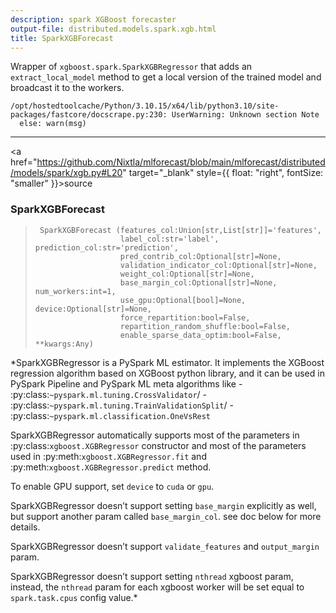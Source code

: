 ```yaml
---
description: spark XGBoost forecaster
output-file: distributed.models.spark.xgb.html
title: SparkXGBForecast
---
```



Wrapper of `xgboost.spark.SparkXGBRegressor` that adds an
`extract_local_model` method to get a local version of the trained model
and broadcast it to the workers.

``` text
/opt/hostedtoolcache/Python/3.10.15/x64/lib/python3.10/site-packages/fastcore/docscrape.py:230: UserWarning: Unknown section Note
  else: warn(msg)
```

------------------------------------------------------------------------

<a
href="https://github.com/Nixtla/mlforecast/blob/main/mlforecast/distributed/models/spark/xgb.py#L20"
target="_blank" style={{ float: "right", fontSize: "smaller" }}>source</a>

### SparkXGBForecast

> ``` text
>  SparkXGBForecast (features_col:Union[str,List[str]]='features',
>                    label_col:str='label', prediction_col:str='prediction',
>                    pred_contrib_col:Optional[str]=None,
>                    validation_indicator_col:Optional[str]=None,
>                    weight_col:Optional[str]=None,
>                    base_margin_col:Optional[str]=None, num_workers:int=1,
>                    use_gpu:Optional[bool]=None, device:Optional[str]=None,
>                    force_repartition:bool=False,
>                    repartition_random_shuffle:bool=False,
>                    enable_sparse_data_optim:bool=False, **kwargs:Any)
> ```

\*SparkXGBRegressor is a PySpark ML estimator. It implements the XGBoost
regression algorithm based on XGBoost python library, and it can be used
in PySpark Pipeline and PySpark ML meta algorithms like -
:py:class:`~pyspark.ml.tuning.CrossValidator`/ -
:py:class:`~pyspark.ml.tuning.TrainValidationSplit`/ -
:py:class:`~pyspark.ml.classification.OneVsRest`

SparkXGBRegressor automatically supports most of the parameters in
:py:class:`xgboost.XGBRegressor` constructor and most of the parameters
used in :py:meth:`xgboost.XGBRegressor.fit` and
:py:meth:`xgboost.XGBRegressor.predict` method.

To enable GPU support, set `device` to `cuda` or `gpu`.

SparkXGBRegressor doesn’t support setting `base_margin` explicitly as
well, but support another param called `base_margin_col`. see doc below
for more details.

SparkXGBRegressor doesn’t support `validate_features` and
`output_margin` param.

SparkXGBRegressor doesn’t support setting `nthread` xgboost param,
instead, the `nthread` param for each xgboost worker will be set equal
to `spark.task.cpus` config value.\*

